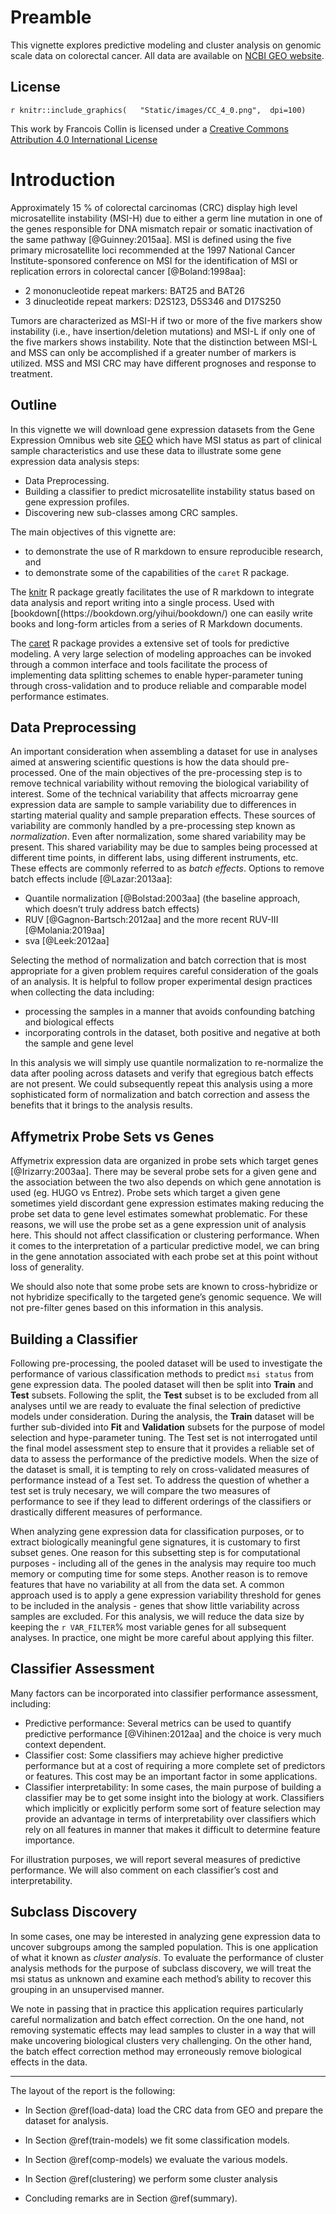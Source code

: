 # Preamble {.unnumbered #index} 


This vignette explores predictive modeling and cluster analysis on
genomic scale data on colorectal cancer.  All data are available
on [NCBI GEO website](https://www.ncbi.nlm.nih.gov/geo/).

## License {-}

<!-- From https://github.com/santisoler/cc-licenses -->
<!-- THis doesnt work with pdf -->
<!-- COMMENT OUT FOR bookdown::pdf_book ????
![](CC_4_0.png)
![](https://i.creativecommons.org/l/by/4.0/88x31.png)

-->

`r knitr::include_graphics(
  "Static/images/CC_4_0.png",  dpi=100)`


This work by Francois Collin is licensed under a
[Creative Commons Attribution 4.0 International License](http://creativecommons.org/licenses/by/4.0/)



# Introduction {#intro}


Approximately 15 % of colorectal carcinomas (CRC) display high level microsatellite instability (MSI-H) due to either a germ line mutation in one of the genes responsible for DNA mismatch repair or somatic inactivation of the same pathway
[@Guinney:2015aa].  MSI is defined using the five primary microsatellite loci recommended at the 1997 National Cancer Institute-sponsored conference on MSI for the identification of MSI or replication errors in colorectal cancer [@Boland:1998aa]:

* 2 mononucleotide repeat markers: BAT25 and BAT26
* 3 dinucleotide repeat markers: D2S123, D5S346 and D17S250


Tumors are characterized as MSI-H if two or more of the five markers show instability (i.e., have insertion/deletion mutations) and MSI-L if only one of the five markers shows instability.  Note that the distinction between MSI-L and MSS can only be accomplished if a greater number of markers is utilized.  MSS and MSI CRC may have different prognoses and response to treatment.

## Outline

In this vignette we will download gene expression datasets from the Gene Expression Omnibus web site [GEO](https://www.ncbi.nlm.nih.gov/geo/) which have
MSI status as part of clinical sample characteristics and use these data to illustrate some gene expression data analysis steps:

- Data Preprocessing.
- Building a classifier to predict microsatellite instability status based on gene expression profiles.
- Discovering new sub-classes among CRC samples.


The main objectives of this vignette are:

- to demonstrate the use of R markdown to ensure reproducible research, and
- to demonstrate some of the capabilities of the `caret` R package.

The [knitr](https://yihui.name/knitr/) R package greatly
facilitates the use of R markdown to integrate data analysis and report writing
into a single process.  Used with
[bookdown[(https://bookdown.org/yihui/bookdown/) one can
easily write books and long-form articles from a series of R Markdown documents.


The [caret](https://topepo.github.io/caret/index.html) R package provides
a extensive set of tools for predictive modeling.  A very large selection
of modeling approaches can be invoked through a common interface and 
tools facilitate the process of implementing data splitting schemes to enable
hyper-parameter tuning through cross-validation and to produce reliable 
and comparable model performance estimates.

## Data Preprocessing

An important consideration when assembling a dataset for use in analyses aimed at answering scientific questions is how the data should pre-processed.  One of the main objectives of the pre-processing step is to remove technical variability without removing the biological variability of interest.  Some of the technical variability that affects microarray gene expression data are sample to sample variability due to differences in starting material quality and sample preparation effects.  These sources of variability are commonly handled by a pre-processing step known as *normalization*.  Even after normalization, some shared variability may be present.  This shared variability may be due to samples being processed at different time points, in different labs, using different instruments, etc.  These effects are commonly referred to as *batch effects*.  Options to remove batch effects include [@Lazar:2013aa]:

* Quantile normalization [@Bolstad:2003aa] (the baseline approach, which doesn't truly
address batch effects)
* RUV [@Gagnon-Bartsch:2012aa] and the more recent RUV-III [@Molania:2019aa]
* sva [@Leek:2012aa]

Selecting the method of normalization and batch correction that is most appropriate for a given problem requires careful consideration of the goals of an analysis.
It is helpful to follow proper experimental design practices when collecting the data including:

* processing the samples in a manner that avoids confounding batching and biological effects
* incorporating controls in the dataset, both positive and negative at both the sample and gene level

In this analysis we will simply use quantile normalization to re-normalize the
data after pooling across datasets and verify that egregious batch effects are not present.  We could subsequently repeat this analysis using a more sophisticated form of normalization and batch correction and assess the benefits that it brings to the analysis results.

## Affymetrix Probe Sets vs Genes

Affymetrix expression data are organized in probe sets which target genes [@Irizarry:2003aa].
There may be several probe sets for a given gene and the association between the two also depends
on which gene annotation is used (eg. HUGO vs Entrez).  Probe sets
which target a given gene sometimes yield discordant gene expression
estimates making reducing the probe set data to gene level estimates
somewhat problematic.  For these reasons, we will use the probe set as a gene
expression unit of analysis here. This should not affect classification
or clustering performance.  When it comes to the interpretation of a
particular predictive model, we can bring in the gene annotation associated
with each probe set at this point without loss of generality.

We should also note that some probe sets are known to cross-hybridize or
not hybridize specifically to the targeted gene's genomic sequence.  We will not
pre-filter genes based on this information in this analysis.


## Building a Classifier

Following pre-processing, the pooled dataset will be used to investigate the performance of
various classification methods to predict `msi status` from gene expression data.  The pooled dataset
will then be split into **Train** and **Test** subsets.  Following the split, the **Test** subset
is to be excluded from all analyses until we are ready to evaluate the final selection of predictive models
 under consideration.  During the analysis, the **Train** dataset will be further sub-divided into
**Fit** and **Validation** subsets for the purpose of model selection and hype-parameter tuning.
The Test set is not interrogated until the final model assessment step to ensure that it provides
a reliable set of data to assess the performance of the predictive models.
When the size of the dataset is small, it is
tempting to rely on cross-validated measures of performance instead of a  Test set.
To address the question of whether a test set is truly necesary, we will compare the
two measures of performance to see if they lead to different orderings of the 
classifiers or drastically different measures of performance.


When analyzing gene expression data for classification purposes, or to extract
biologically meaningful gene signatures, it is customary to first subset genes.
One reason for this subsetting step is for computational purposes -
including all of the genes in the analysis may require too much memory
or computing time for some steps.  Another reason is to remove
features that have no variability at all from the data set.
A common approach used is to apply a gene expression variability threshold 
for genes to be included in the analysis - genes that show little 
variability across samples are excluded.  For this analysis, 
we will reduce the data size by keeping the `r VAR_FILTER`%
most variable genes for all subsequent analyses.
In practice, one might be more careful about applying this filter.
<!-- Since our computing resources are limited, we will apply a fairly 
aggressive filter to the data.  
-->

## Classifier Assessment

Many factors can be incorporated into classifier performance assessment, including:

* Predictive performance: Several metrics can be used to quantify predictive performance [@Vihinen:2012aa] and the choice is very much context dependent.
* Classifier cost: Some classifiers may achieve higher predictive performance but at a cost of requiring a more complete set of predictors or features.  This cost may be an important factor in some applications.
* Classifier interpretability: In some cases, the main purpose of building a classifier may be to get some insight into the biology at work.  Classifiers which implicitly or explicitly perform some sort of feature selection may provide an advantage in terms of interpretability over classifiers which rely on all features in manner that makes it difficult to determine feature importance.

For illustration purposes, we will report several measures of predictive performance.
We will also comment on each classifier's cost and interpretability.

## Subclass Discovery 

In some cases, one may be interested in analyzing gene expression data to uncover subgroups among the
sampled population.  This is one application of what it known as *cluster analysis*.
To evaluate the performance of cluster analysis methods for the purpose of
subclass discovery, we will treat the msi status as unknown and examine each method's ability to
recover this grouping in an unsupervised manner. 

We note in passing that in practice this application
requires particularly careful normalization and batch effect correction.   On the one hand, 
not removing systematic effects may lead samples to cluster in a way that will make uncovering
biological clusters very challenging.  On the other hand, the batch effect correction method may
erroneously remove biological effects in the data.  


---

The layout of the report is the following:  

* In Section \@ref(load-data) load the CRC data from GEO
and prepare the dataset for analysis.

* In Section \@ref(train-models) we fit some classification models.

* In Section \@ref(comp-models) we evaluate the various models.

* In Section \@ref(clustering) we perform some cluster analysis

* Concluding remarks are in Section \@ref(summary).

